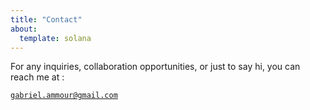 ```yaml
---
title: "Contact"
about:
  template: solana
---
```


For any inquiries, collaboration opportunities, or just to say hi, you can reach me at :

[`gabriel.ammour@gmail.com`](gabriel.ammour@gmail.com)
